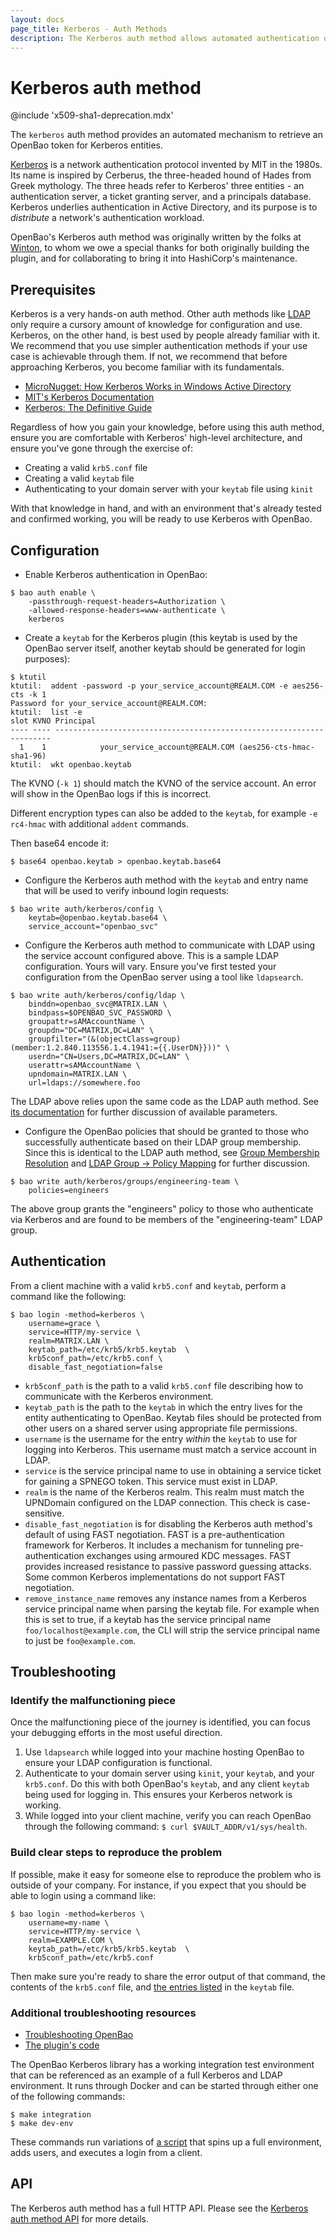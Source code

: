 ```yaml
---
layout: docs
page_title: Kerberos - Auth Methods
description: The Kerberos auth method allows automated authentication of Kerberos entities.
---
```


# Kerberos auth method

@include 'x509-sha1-deprecation.mdx'

The `kerberos` auth method provides an automated mechanism to retrieve
an OpenBao token for Kerberos entities.

[Kerberos](https://web.mit.edu/kerberos/) is a network authentication
protocol invented by MIT in the 1980s. Its name is inspired by Cerberus,
the three-headed hound of Hades from Greek mythology. The three heads
refer to Kerberos' three entities - an authentication server, a ticket
granting server, and a principals database. Kerberos underlies
authentication in Active Directory, and its purpose is to _distribute_
a network's authentication workload.

OpenBao's Kerberos auth method was originally written by the folks at
[Winton](https://github.com/wintoncode), to whom we owe a special thanks
for both originally building the plugin, and for collaborating to bring
it into HashiCorp's maintenance.

## Prerequisites

Kerberos is a very hands-on auth method. Other auth methods like
[LDAP](/vault/docs/auth/ldap) only require
a cursory amount of knowledge for configuration and use.
Kerberos, on the other hand, is best used by people already familiar
with it. We recommend that you use simpler authentication methods if
your use case is achievable through them. If not, we recommend that
before approaching Kerberos, you become familiar with its fundamentals.

- [MicroNugget: How Kerberos Works in Windows Active Directory](https://www.youtube.com/watch?v=kp5d8Yv3-0c)
- [MIT's Kerberos Documentation](https://web.mit.edu/kerberos/)
- [Kerberos: The Definitive Guide](https://www.amazon.com/Kerberos-Definitive-Guide-ebook-dp-B004P1J81C/dp/B004P1J81C/ref=mt_kindle?_encoding=UTF8&me=&qid=1573685442)

Regardless of how you gain your knowledge, before using this auth method,
ensure you are comfortable with Kerberos' high-level architecture, and
ensure you've gone through the exercise of:

- Creating a valid `krb5.conf` file
- Creating a valid `keytab` file
- Authenticating to your domain server with your `keytab` file using `kinit`

With that knowledge in hand, and with an environment that's already tested
and confirmed working, you will be ready to use Kerberos with OpenBao.

## Configuration

- Enable Kerberos authentication in OpenBao:

```shell-session
$ bao auth enable \
    -passthrough-request-headers=Authorization \
    -allowed-response-headers=www-authenticate \
    kerberos
```

- Create a `keytab` for the Kerberos plugin (this keytab is used by the OpenBao server itself, another keytab should be generated for login purposes):

```shell-session
$ ktutil
ktutil:  addent -password -p your_service_account@REALM.COM -e aes256-cts -k 1
Password for your_service_account@REALM.COM:
ktutil:  list -e
slot KVNO Principal
---- ---- ---------------------------------------------------------------------
  1    1            your_service_account@REALM.COM (aes256-cts-hmac-sha1-96)
ktutil:  wkt openbao.keytab
```

The KVNO (`-k 1`) should match the KVNO of the service account. An error will show in the OpenBao logs if this is incorrect.

Different encryption types can also be added to the `keytab`, for example `-e rc4-hmac` with additional `addent` commands.

Then base64 encode it:

```shell-session
$ base64 openbao.keytab > openbao.keytab.base64
```

- Configure the Kerberos auth method with the `keytab` and
  entry name that will be used to verify inbound login
  requests:

```shell-session
$ bao write auth/kerberos/config \
    keytab=@openbao.keytab.base64 \
    service_account="openbao_svc"
```

- Configure the Kerberos auth method to communicate with
  LDAP using the service account configured above. This is
  a sample LDAP configuration. Yours will vary. Ensure you've
  first tested your configuration from the OpenBao server using
  a tool like `ldapsearch`.

```shell-session
$ bao write auth/kerberos/config/ldap \
    binddn=openbao_svc@MATRIX.LAN \
    bindpass=$OPENBAO_SVC_PASSWORD \
    groupattr=sAMAccountName \
    groupdn="DC=MATRIX,DC=LAN" \
    groupfilter="(&(objectClass=group)(member:1.2.840.113556.1.4.1941:={{.UserDN}}))" \
    userdn="CN=Users,DC=MATRIX,DC=LAN" \
    userattr=sAMAccountName \
    upndomain=MATRIX.LAN \
    url=ldaps://somewhere.foo
```

The LDAP above relies upon the same code as the LDAP auth method.
See [its documentation](/vault/docs/auth/ldap)
for further discussion of available parameters.

- Configure the OpenBao policies that should be granted to those
  who successfully authenticate based on their LDAP group membership.
  Since this is identical to the LDAP auth method, see
  [Group Membership Resolution](/vault/docs/auth/ldap#group-membership-resolution)
  and [LDAP Group -> Policy Mapping](/vault/docs/auth/ldap#ldap-group-policy-mapping)
  for further discussion.

```shell-session
$ bao write auth/kerberos/groups/engineering-team \
    policies=engineers
```

The above group grants the "engineers" policy to those who authenticate
via Kerberos and are found to be members of the "engineering-team" LDAP
group.

## Authentication

From a client machine with a valid `krb5.conf` and `keytab`, perform a command
like the following:

```shell-session
$ bao login -method=kerberos \
    username=grace \
    service=HTTP/my-service \
    realm=MATRIX.LAN \
    keytab_path=/etc/krb5/krb5.keytab  \
    krb5conf_path=/etc/krb5.conf \
    disable_fast_negotiation=false
```

- `krb5conf_path` is the path to a valid `krb5.conf` file describing how to
  communicate with the Kerberos environment.
- `keytab_path` is the path to the `keytab` in which the entry lives for the
  entity authenticating to OpenBao. Keytab files should be protected from other
  users on a shared server using appropriate file permissions.
- `username` is the username for the entry _within_ the `keytab` to use for
  logging into Kerberos. This username must match a service account in LDAP.
- `service` is the service principal name to use in obtaining a service ticket for
  gaining a SPNEGO token. This service must exist in LDAP.
- `realm` is the name of the Kerberos realm. This realm must match the UPNDomain
  configured on the LDAP connection. This check is case-sensitive.
- `disable_fast_negotiation` is for disabling the Kerberos auth method's default
  of using FAST negotiation. FAST is a pre-authentication framework for Kerberos.
  It includes a mechanism for tunneling pre-authentication exchanges using armoured
  KDC messages. FAST provides increased resistance to passive password guessing attacks.
  Some common Kerberos implementations do not support FAST negotiation.
- `remove_instance_name` removes any instance names from a Kerberos service 
  principal name when parsing the keytab file. For example when this is set to true, 
  if a keytab has the service principal name `foo/localhost@example.com`, the CLI 
  will strip the service principal name to just be `foo@example.com`.

## Troubleshooting

### Identify the malfunctioning piece

Once the malfunctioning piece of the journey is identified, you can focus
your debugging efforts in the most useful direction.

1. Use `ldapsearch` while logged into your machine hosting OpenBao to ensure
   your LDAP configuration is functional.
2. Authenticate to your domain server using `kinit`, your `keytab`, and your
   `krb5.conf`. Do this with both OpenBao's `keytab`, and any client `keytab` being
   used for logging in. This ensures your Kerberos network is working.
3. While logged into your client machine, verify you can reach OpenBao
   through the following command: `$ curl $VAULT_ADDR/v1/sys/health`.

### Build clear steps to reproduce the problem

If possible, make it easy for someone else to reproduce the problem who
is outside of your company. For instance, if you expect that you should
be able to login using a command like:

```shell-session
$ bao login -method=kerberos \
    username=my-name \
    service=HTTP/my-service \
    realm=EXAMPLE.COM \
    keytab_path=/etc/krb5/krb5.keytab  \
    krb5conf_path=/etc/krb5.conf
```

Then make sure you're ready to share the error output of that command, the
contents of the `krb5.conf` file, and [the entries listed](https://docs.oracle.com/cd/E19683-01/806-4078/6jd6cjs1q/index.html)
in the `keytab` file.

### Additional troubleshooting resources

- [Troubleshooting OpenBao](/vault/tutorials/monitoring/troubleshooting-vault)
- [The plugin's code](https://github.com/hashicorp/vault-plugin-auth-kerberos)

The OpenBao Kerberos library has a working integration test environment that
can be referenced as an example of a full Kerberos and LDAP environment.
It runs through Docker and can be started through either one of the following
commands:

```shell-session
$ make integration
$ make dev-env
```

These commands run variations of [a script](https://github.com/hashicorp/vault-plugin-auth-kerberos/blob/master/scripts/integration_env.sh)
that spins up a full environment, adds users, and executes a login from a
client.

## API

The Kerberos auth method has a full HTTP API. Please see the
[Kerberos auth method API](/vault/api-docs/auth/kerberos) for more
details.
